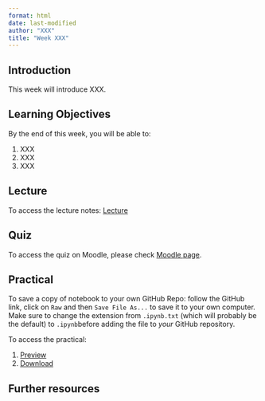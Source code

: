 ```yaml
---
format: html
date: last-modified
author: "XXX"
title: "Week XXX"
---
```


## Introduction

This week will introduce XXX.

## Learning Objectives

By the end of this week, you will be able to:

1. XXX
2. XXX
3. XXX

## Lecture 

To access the lecture notes: [Lecture](weekXXX_lecture.qmd)

## Quiz

To access the quiz on Moodle, please check [Moodle page](https://moodle.ucl.ac.uk/course/view.php?id=53568).

## Practical

:::{.callout-note}

To save a copy of notebook to your own GitHub Repo: follow the GitHub link, click on `Raw` and then `Save File As...` to save it to your own computer. Make sure to change the extension from `.ipynb.txt` (which will probably be the default) to `.ipynb`before adding the file to *your* GitHub repository.

:::

To access the practical:

1. [Preview](weekXXX_practical.html)
2. [Download](weekXXX_practical.ipynb)

## Further resources